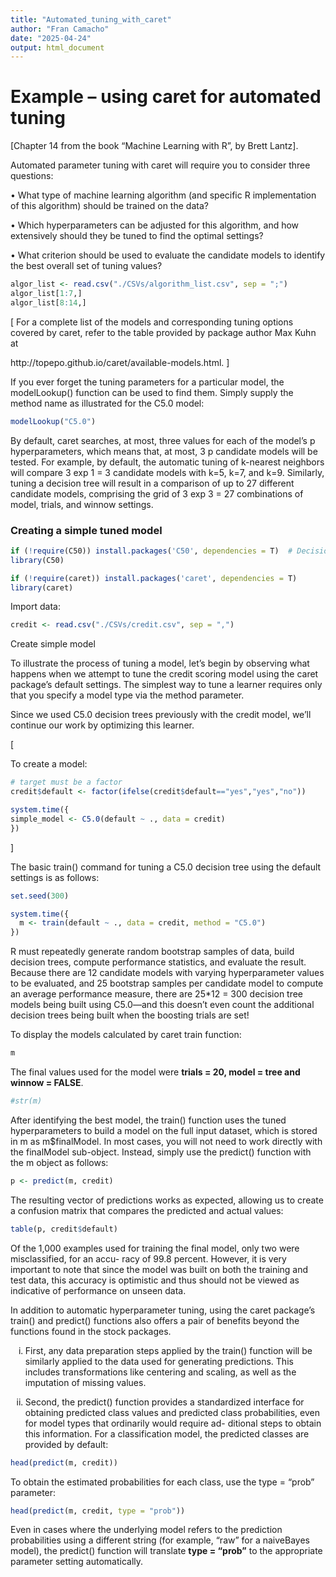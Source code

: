```yaml
---
title: "Automated_tuning_with_caret"
author: "Fran Camacho"
date: "2025-04-24"
output: html_document
---
```


# Example – using caret for automated tuning

[Chapter 14 from the book "Machine Learning with R", by Brett Lantz].

Automated parameter tuning with caret will require you to consider three questions:

• What type of machine learning algorithm (and specific R implementation of this algorithm) 
should be trained on the data?

• Which hyperparameters can be adjusted for this algorithm, and how extensively should
they be tuned to find the optimal settings?

• What criterion should be used to evaluate the candidate models to identify the best overall
set of tuning values?


```r
algor_list <- read.csv("./CSVs/algorithm_list.csv", sep = ";")
algor_list[1:7,]
algor_list[8:14,]
```
[
For a complete list of the models and corresponding tuning options covered by caret,
refer to the table provided by package author Max Kuhn at 

  http://topepo.github.io/caret/available-models.html.
]

If you ever forget the tuning parameters for a particular model, the modelLookup() function can
be used to find them. Simply supply the method name as illustrated for the C5.0 model:

```r
modelLookup("C5.0")
```

By default, caret searches, at most, three values for each of the model’s p hyperparameters, 
which means that, at most, 3 p candidate models will be tested. For example, by default, 
the automatic tuning of k-nearest neighbors will compare 3 exp 1 = 3 candidate models 
with k=5, k=7, and k=9. Similarly, tuning a decision tree will result in a comparison of 
up to 27 different candidate models, comprising the grid of 3 exp 3 = 27 combinations of model, trials, and winnow settings.


### Creating a simple tuned model

```r
if (!require(C50)) install.packages('C50', dependencies = T)  # Decision trees C5.0 algorithm
library(C50)

if (!require(caret)) install.packages('caret', dependencies = T)
library(caret)
```

Import data:

```r
credit <- read.csv("./CSVs/credit.csv", sep = ",")
```

Create simple model

To illustrate the process of tuning a model, let’s begin by observing what happens when we
attempt to tune the credit scoring model using the caret package’s default settings. The simplest
way to tune a learner requires only that you specify a model type via the method parameter.

Since we used C5.0 decision trees previously with the credit model, we’ll continue our work by
optimizing this learner. 

[

To create a model:

```r
# target must be a factor
credit$default <- factor(ifelse(credit$default=="yes","yes","no"))
```

```r
system.time({
simple_model <- C5.0(default ~ ., data = credit)
})
```
]

The basic train() command for tuning a C5.0 decision tree using the
default settings is as follows:

```r
set.seed(300)

system.time({
  m <- train(default ~ ., data = credit, method = "C5.0")
})
```

R must repeatedly generate random bootstrap
samples of data, build decision trees, compute performance statistics, and evaluate the result.
Because there are 12 candidate models with varying hyperparameter values to be evaluated, and
25 bootstrap samples per candidate model to compute an average performance measure, there
are 25*12 = 300 decision tree models being built using C5.0—and this doesn’t even count the
additional decision trees being built when the boosting trials are set!

To display the models calculated by caret train function:

```r
m
```
The final values used for the model were **trials = 20, model = tree and winnow = FALSE**.

```r
#str(m)
```

After identifying the best model, the train() function uses the tuned hyperparameters to build
a model on the full input dataset, which is stored in m as m$finalModel. In most cases, you will
not need to work directly with the finalModel sub-object. Instead, simply use the predict()
function with the m object as follows:

```r
p <- predict(m, credit)
```

The resulting vector of predictions works as expected, allowing us to create a confusion matrix
that compares the predicted and actual values:

```r
table(p, credit$default)
```

Of the 1,000 examples used for training the final model, only two were misclassified, for an accu-
racy of 99.8 percent. However, it is very important to note that since the model was built on both
the training and test data, this accuracy is optimistic and thus should not be viewed as indicative
of performance on unseen data.

In addition to automatic hyperparameter tuning, using the caret package’s train() and predict()
functions also offers a pair of benefits beyond the functions found in the stock packages.

i) First, any data preparation steps applied by the train() function will be similarly applied to the
data used for generating predictions. This includes transformations like centering and scaling,
as well as the imputation of missing values.

ii) Second, the predict() function provides a standardized interface for obtaining predicted class
values and predicted class probabilities, even for model types that ordinarily would require ad-
ditional steps to obtain this information. For a classification model, the predicted classes are
provided by default:

```r
head(predict(m, credit))
```

To obtain the estimated probabilities for each class, use the type = "prob" parameter:

```r
head(predict(m, credit, type = "prob"))
```

Even in cases where the underlying model refers to the prediction probabilities using a different
string (for example, "raw" for a naiveBayes model), the predict() function will translate 
**type = "prob"** to the appropriate parameter setting automatically.
